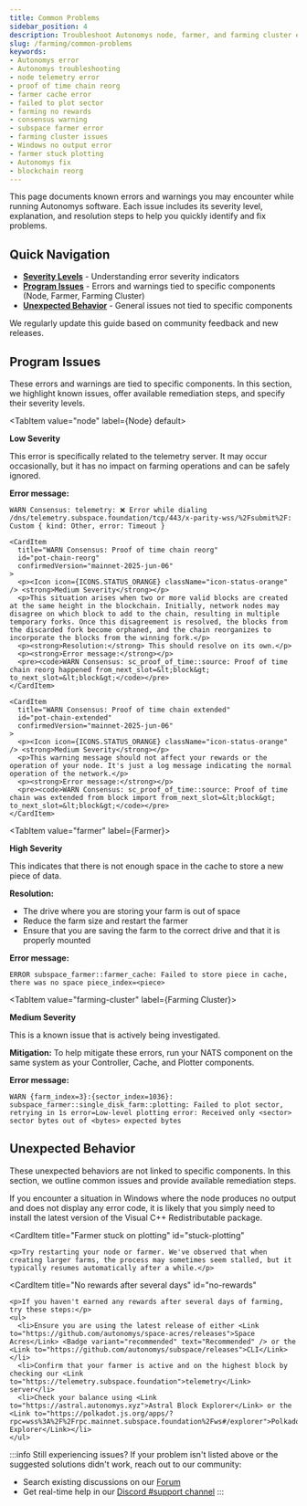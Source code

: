 ```yaml
---
title: Common Problems
sidebar_position: 4
description: Troubleshoot Autonomys node, farmer, and farming cluster errors with step-by-step solutions and severity indicators.
slug: /farming/common-problems
keywords:
- Autonomys error
- Autonomys troubleshooting
- node telemetry error
- proof of time chain reorg
- farmer cache error
- failed to plot sector
- farming no rewards
- consensus warning
- subspace farmer error
- farming cluster issues
- Windows no output error
- farmer stuck plotting
- Autonomys fix
- blockchain reorg
---
```



This page documents known errors and warnings you may encounter while running Autonomys software. Each issue includes its severity level, explanation, and resolution steps to help you quickly identify and fix problems.

## Quick Navigation

- **[Severity Levels](#severity-levels)** - Understanding error severity indicators
- **[Program Issues](#program-issues)** - Errors and warnings tied to specific components (Node, Farmer, Farming Cluster)
- **[Unexpected Behavior](#unexpected-behavior)** - General issues not tied to specific components

We regularly update this guide based on community feedback and new releases.

## Program Issues

These errors and warnings are tied to specific components. In this section, we highlight known issues, offer available remediation steps, and specify their severity levels.

<Tabs queryString="component">

<TabItem value="node" label={<TabLabel icon={ICONS.NODE}>Node</TabLabel>} default>

  <div className={cardStyles.cardList}>
    <CardItem 
      title="WARN Consensus: telemetry: ❌ Error while dialing" 
      id="telemetry-error"
      confirmedVersion="mainnet-2025-jun-06"
    >
      <p><Icon icon={ICONS.STATUS_GREEN} className="icon-status-green" /> <strong>Low Severity</strong></p>
      <p>This error is specifically related to the telemetry server. It may occur occasionally, but it has no impact on farming operations and can be safely ignored.</p>
      <p><strong>Error message:</strong></p>
      <pre><code>WARN Consensus: telemetry: ❌ Error while dialing /dns/telemetry.subspace.foundation/tcp/443/x-parity-wss/%2Fsubmit%2F: Custom &#123; kind: Other, error: Timeout &#125;</code></pre>
    </CardItem>

    <CardItem 
      title="WARN Consensus: Proof of time chain reorg" 
      id="pot-chain-reorg"
      confirmedVersion="mainnet-2025-jun-06"
    >
      <p><Icon icon={ICONS.STATUS_ORANGE} className="icon-status-orange" /> <strong>Medium Severity</strong></p>
      <p>This situation arises when two or more valid blocks are created at the same height in the blockchain. Initially, network nodes may disagree on which block to add to the chain, resulting in multiple temporary forks. Once this disagreement is resolved, the blocks from the discarded fork become orphaned, and the chain reorganizes to incorporate the blocks from the winning fork.</p>
      <p><strong>Resolution:</strong> This should resolve on its own.</p>
      <p><strong>Error message:</strong></p>
      <pre><code>WARN Consensus: sc_proof_of_time::source: Proof of time chain reorg happened from_next_slot=&lt;block&gt; to_next_slot=&lt;block&gt;</code></pre>
    </CardItem>

    <CardItem 
      title="WARN Consensus: Proof of time chain extended" 
      id="pot-chain-extended"
      confirmedVersion="mainnet-2025-jun-06"
    >
      <p><Icon icon={ICONS.STATUS_ORANGE} className="icon-status-orange" /> <strong>Medium Severity</strong></p>
      <p>This warning message should not affect your rewards or the operation of your node. It's just a log message indicating the normal operation of the network.</p>
      <p><strong>Error message:</strong></p>
      <pre><code>WARN Consensus: sc_proof_of_time::source: Proof of time chain was extended from block import from_next_slot=&lt;block&gt; to_next_slot=&lt;block&gt;</code></pre>
    </CardItem>
  </div>

</TabItem>

<TabItem value="farmer" label={<TabLabel icon={ICONS.FARMER}>Farmer</TabLabel>}>

  <div className={cardStyles.cardList}>
    <CardItem 
      title="ERROR: Failed to store piece in cache, no space" 
      id="cache-no-space"
      confirmedVersion="mainnet-2025-jun-06"
    >
      <p><Icon icon={ICONS.STATUS_RED} className="icon-status-red" /> <strong>High Severity</strong></p>
      <p>This indicates that there is not enough space in the cache to store a new piece of data.</p>
      <p><strong>Resolution:</strong></p>
      <ul>
        <li>The drive where you are storing your farm is out of space</li>
        <li>Reduce the farm size and restart the farmer</li>
        <li>Ensure that you are saving the farm to the correct drive and that it is properly mounted</li>
      </ul>
      <p><strong>Error message:</strong></p>
      <pre><code>ERROR subspace_farmer::farmer_cache: Failed to store piece in cache, there was no space piece_index=&lt;piece&gt;</code></pre>
    </CardItem>
  </div>

</TabItem>

<TabItem value="farming-cluster" label={<TabLabel icon={ICONS.CLUSTER}>Farming Cluster</TabLabel>}>

  <div className={cardStyles.cardList}>
    <CardItem 
      title="WARN: Failed to plot sector, retrying" 
      id="plot-sector-retry"
      confirmedVersion="mainnet-2025-jun-06"
    >
      <p><Icon icon={ICONS.STATUS_ORANGE} className="icon-status-orange" /> <strong>Medium Severity</strong></p>
      <p>This is a known issue that is actively being investigated.</p>
      <p><strong>Mitigation:</strong> To help mitigate these errors, run your NATS component on the same system as your Controller, Cache, and Plotter components.</p>
      <p><strong>Error message:</strong></p>
      <pre><code>WARN &#123;farm_index=3&#125;:&#123;sector_index=1036&#125;: subspace_farmer::single_disk_farm::plotting: Failed to plot sector, retrying in 1s error=Low-level plotting error: Received only &lt;sector&gt; sector bytes out of &lt;bytes&gt; expected bytes</code></pre>
    </CardItem>
  </div>

</TabItem>

</Tabs>

## Unexpected Behavior

These unexpected behaviors are not linked to specific components. In this section, we outline common issues and provide available remediation steps.

<CardSection>
  <CardItem 
    title="No Output and Missing Error Codes (Windows)" 
    id="no-output-windows"
  >
    <p>If you encounter a situation in Windows where the node produces no output and does not display any error code, it is likely that you simply need to install the latest version of the <Link to="https://learn.microsoft.com/en-us/cpp/windows/latest-supported-vc-redist">Visual C++ Redistributable package</Link>.</p>
  </CardItem>

  <CardItem 
    title="Farmer stuck on plotting" 
    id="stuck-plotting"
  >
    <p>Try restarting your node or farmer. We've observed that when creating larger farms, the process may sometimes seem stalled, but it typically resumes automatically after a while.</p>
  </CardItem>

  <CardItem 
    title="No rewards after several days" 
    id="no-rewards"
  >
    <p>If you haven't earned any rewards after several days of farming, try these steps:</p>
    <ul>
      <li>Ensure you are using the latest release of either <Link to="https://github.com/autonomys/space-acres/releases">Space Acres</Link> <Badge variant="recommended" text="Recommended" /> or the <Link to="https://github.com/autonomys/subspace/releases">CLI</Link></li>
      <li>Confirm that your farmer is active and on the highest block by checking our <Link to="https://telemetry.subspace.foundation">telemetry</Link> server</li>
      <li>Check your balance using <Link to="https://astral.autonomys.xyz">Astral Block Explorer</Link> or the <Link to="https://polkadot.js.org/apps/?rpc=wss%3A%2F%2Frpc.mainnet.subspace.foundation%2Fws#/explorer">Polkadot Explorer</Link></li>
    </ul>
  </CardItem>
</CardSection>

:::info Still experiencing issues?
If your problem isn't listed above or the suggested solutions didn't work, reach out to our community:
- Search existing discussions on our [Forum](https://forum.autonomys.xyz/search?expanded=false&q=tags)
- Get real-time help in our [Discord #support channel](https://discord.com/channels/864285291518361610/1062507270539321485)
:::